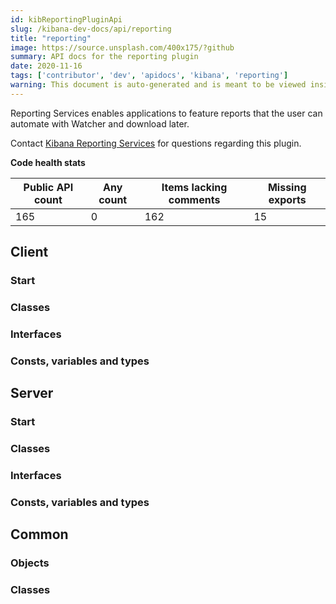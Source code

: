 ```yaml
---
id: kibReportingPluginApi
slug: /kibana-dev-docs/api/reporting
title: "reporting"
image: https://source.unsplash.com/400x175/?github
summary: API docs for the reporting plugin
date: 2020-11-16
tags: ['contributor', 'dev', 'apidocs', 'kibana', 'reporting']
warning: This document is auto-generated and is meant to be viewed inside our experimental, new docs system. Reach out in #docs-engineering for more info.
---
```


Reporting Services enables applications to feature reports that the user can automate with Watcher and download later.

Contact [Kibana Reporting Services](https://github.com/orgs/elastic/teams/kibana-reporting-services) for questions regarding this plugin.

**Code health stats**

| Public API count  | Any count | Items lacking comments | Missing exports | 
|-------------------|-----------|------------------------|-----------------|
| 165 | 0 | 162 | 15 |

## Client

### Start
<DocDefinitionList data={[reportingObj.client.start]}/>

### Classes
<DocDefinitionList data={reportingObj.client.classes}/>

### Interfaces
<DocDefinitionList data={reportingObj.client.interfaces}/>

### Consts, variables and types
<DocDefinitionList data={reportingObj.client.misc}/>

## Server

### Start
<DocDefinitionList data={[reportingObj.server.start]}/>

### Classes
<DocDefinitionList data={reportingObj.server.classes}/>

### Interfaces
<DocDefinitionList data={reportingObj.server.interfaces}/>

### Consts, variables and types
<DocDefinitionList data={reportingObj.server.misc}/>

## Common

### Objects
<DocDefinitionList data={reportingObj.common.objects}/>

### Classes
<DocDefinitionList data={reportingObj.common.classes}/>

